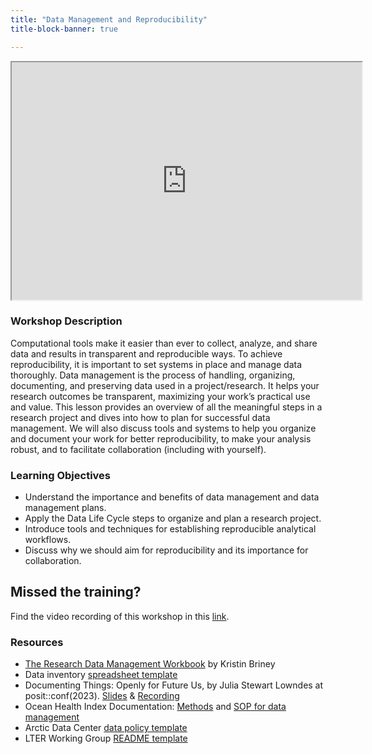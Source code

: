 ```yaml
---
title: "Data Management and Reproducibility"
title-block-banner: true

---
```


<iframe width="560" height="380"src="https://docs.google.com/presentation/d/1LKanKcsnhOHunpeKuoS2__TQQ4wR7Gt2VBH-8qD-PJM/preview"allowfullscreen></iframe>



### Workshop Description {.unnumbered}
Computational tools make it easier than ever to collect, analyze, and share data and results in transparent and reproducible ways. To achieve reproducibility, it is important to set systems in place and manage data thoroughly. Data management is the process of handling, organizing, documenting, and preserving data used in a project/research. It helps your research outcomes be transparent, maximizing your work’s practical use and value. This lesson provides an overview of all the meaningful steps in a research project and dives into how to plan for successful data management. We will also discuss tools and systems to help you organize and document your work for better reproducibility, to make your analysis robust, and to facilitate collaboration (including with yourself).


### Learning Objectives{.unnumbered}
-   Understand the importance and benefits of data management and data management plans.
-   Apply the Data Life Cycle steps to organize and plan a research project.
-   Introduce tools and techniques for establishing reproducible analytical workflows.
-   Discuss why we should aim for reproducibility and its importance for collaboration.


:::callout-important
## Missed the training?

Find the video recording of this workshop in this [link]().

:::



### Resources {.unnumbered}

- [The Research Data Management Workbook](https://caltechlibrary.github.io/RDMworkbook/) by Kristin Briney
- Data inventory [spreadsheet template](https://docs.google.com/spreadsheets/d/1mftmoNPzGMhQehC7iVD5B0D0-Hfh_PNjbY7d9UTh98Y/edit?gid=0#gid=0)
- Documenting Things: Openly for Future Us, by Julia Stewart Lowndes at posit::conf(2023). [Slides](https://openscapes.github.io/documenting-things/#/title-slide) & [Recording](https://www.youtube.com/watch?v=OVM5Ok7W1NQ)
- Ocean Health Index Documentation: [Methods](https://oceanhealthindex.org/images/htmls/Supplement.html#1_Introduction_to_the_global_Ocean_Health_Index_(OHI)_assessment) and [SOP for data management](https://ohi-science.org/ohiprep_v2023/Reference/SOP_dataOrganization/dataOrganization_SOP.html)
- Arctic Data Center [data policy template](https://docs.google.com/document/d/16wNpk9vJiWqQQStmaEG66YgawU39hGC8x9KnbUqbyO4/edit#heading=h.gnbwiz3v0o8z)
- LTER Working Group [README template](https://github.com/lter/lterwg-template)





